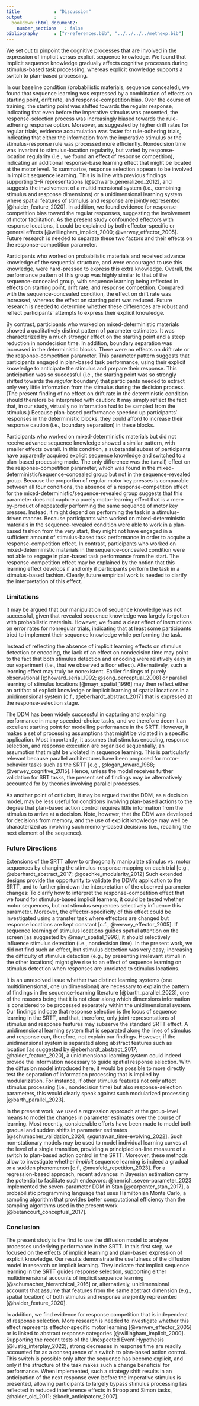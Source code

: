 ```yaml
---
title             : "Discussion"
output            :
  bookdown::html_document2:
    number_sections   : false
bibliography      : ["r-references.bib", "../../../../methexp.bib"]
---
```


<!--
@esser_what_2021 argue that not simple associative strengthening  but an implicit  learning mechanism that makes predictions and processes prediction error is necessary that will enable the development of explicit sequence knowledge.

@mulder_bias_2012: advance knowledge (either base-rate or payoff manipulation) shifts starting point of the decision process
-->


<!--
- Replicated finding:
  - Implicit sequence learning is expressed at the response-selection stage + response competition
  - Explicit sequence learning shifted bias towards regular response option
  
- Non-replicated finding:   
  - effects on nondecision time in probabilistic materials
-->
  
<!-- ## Summary and main results -->

We set out to pinpoint the cognitive processes that are involved in the expression of implicit versus explicit sequence knowledge.
We found that implicit sequence knowledge gradually affects cognitive processes during stimulus-based task processing, whereas explicit knowledge supports a switch to plan-based processing.

In our baseline condition (probabilistic materials, sequence concealed),
we found that sequence learning was expressed by a combination of effects on starting point, drift rate, and response-competition bias.
Over the course of training, the starting point was shifted towards the regular response,
indicating that even before the imperative stimulus was presented,
the response-selection process was increasingly biased towards the rule-adhering response option.
Moreover, as suggested by higher drift rates for regular trials, evidence accumulation was faster for rule-adhering trials,
indicating that either the information from the imperative stimulus or the stimulus-response rule was processed more efficiently.
Nondecision time was invariant to stimulus-location regularity, but varied by response-location regularity (i.e., we found an effect of response competition),
indicating an additional response-base learning effect that might be located at the motor level.
To summarize, response selection appears to be involved in implicit sequence learning.
This is in line with previous findings supporting S--R representations [@schwarb_generalized_2012], 
and suggests the involvement of a multidimensional system (i.e., combining stimulus and response dimensions)
or a unidimensional learning system where spatial features of stimulus and response are jointly represented [@haider_feature_2020].
In addition, we found evidence for response-competition bias toward the regular responses, suggesting the involvement of motor facilitation. 
As the present study confounded effectors with response locations, it could be explained by both effector-specific or general effects [@willingham_implicit_2000; @verwey_effector_2005]. 
Future research is needed to separate these two factors and their effects on the response-competition parameter.

Participants who worked on probabilistic materials and received advance knowledge of the sequential structure, 
and were encouraged to use this knowledge,
were hard-pressed to express this extra knowledge.
Overall, the performance pattern of this group was highly similar to that of the sequence-concealed group, with sequence learning being reflected in effects on starting point, drift rate, and response competition.
Compared with the sequence-concealed condition, the effect on drift rate was increased, whereas the effect on starting point was reduced.
Future research is needed to determine whether these differences are robust and reflect participants' attempts to express their explicit knowledge.

By contrast, participants who worked on mixed-deterministic materials showed a qualitatively distinct pattern of parameter estimates.
It was characterized by a much stronger effect on the starting point and a steep reduction in nondecision time. 
In addition, boundary separation was increased in the deterministic blocks.
There were no effects on drift rate or the response-competition parameter.
This parameter pattern suggests that participants engaged in plan-based task performance,
using their explicit knowledge to anticipate the stimulus and prepare their response.
This anticipation was so successful (i.e., the starting point was so strongly shifted towards the *regular* boundary) that participants needed to extract only very little information from the stimulus during the decision process.
(The present finding of no effect on drift rate in the deterministic condition should therefore be interpreted with caution:
It may simply reflect the fact that, in our study, virtually no information had to be sampled from the stimulus.)
<!-- may therefore reflect either the absence of an effect or the lack of sufficient data to estimate this parameter) -->
Because plan-based performance speeded up participants' responses in the deterministic blocks,
they could afford to increase their response caution (i.e., boundary separation) in these blocks.
<!--satisfy Hilde's references: Haider et al 2011, Rose et al 2010 -->

<!-- The model-based analyses revealed that this effect is attributable to a reduction in nondecision time, -->
<!-- a finding which we interpret as evidence that stimulus detection and encoding are largely skipped: Participants already know where to look for the next stimulus, -->
<!-- but basically they can even ignore the exact location of the location -- it suffices to wait just for something to happen on the screen, and then to press the next button. Moreover, the starting point of the decision process is strongly biased towards the regular response option, indicating that a decision is almost done even before the imperative stimulus is presented. Interestingly, drift rate does not seem to play a role in this effect -- however, given that the decision is almost done, there is no need to accumulate much more evidence. We therefore conclude that participants with instructed sequence knowledge who work on deterministic materials are well able to use this knowledge to switch to a plan-based processing mode.  -->

Participants who worked on mixed-deterministic materials but did not receive advance sequence knowledge showed a similar pattern, with smaller effects overall.
In this condition, a substantial subset of participants have apparently acquired explicit sequence knowledge and switched to a plan-based processing mode.
<!-- (__we could easily add an analysis to underpin this claim__). -->
The only difference was the (small) effect on the response-competition parameter, which was found in the mixed-deterministic/sequence-concealed group but not in the sequence-revealed group.
Because the proportion of regular motor key presses is comparable between all four conditions, the absence of a response-competition effect for the mixed-deterministic/sequence-revealed group suggests that this parameter does not capture a purely motor-learning effect that is a mere by-product of repeatedly performing the same sequence of motor key presses.
Instead, it might depend on performing the task in a stimulus-driven manner.
Because participants who worked on mixed-deterministic materials in the sequence-revealed condition were able to work in a plan-based fashion from the very start, they might not have engaged in a sufficient amount of stimulus-based task performance in order to acquire a response-competition effect.
In contrast, participants who worked on mixed-deterministic materials in the sequence-concealed condition were not able to engage in plan-based task performance from the start.
The response-competition effect may be explained by the notion that this learning effect develops if and only if participants perform the task in a stimulus-based fashion.
Clearly, future empirical work is needed to clarify the interpretation of this effect.
<!-- - This effect is akin to response-competition effects that were found for repetition priming [but not semantic priming, see @voss_cognitive_2013] -->





### Limitations

It may be argued that our manipulation of sequence knowledge was not successful,
given that revealed sequence knowledge was largely forgotten with probabilistic materials.
However, we found a clear effect of instructions on error rates for nonregular trials,
indicating that at least some participants tried to implement their sequence knowledge while performing the task.

Instead of reflecting the absence of implicit learning effects on stimulus detection or encoding,
the lack of an effect on nondecision time may point to the fact that both stimulus detection and encoding were relatively easy in our experiment (i.e., that we observed a floor effect).
Alternatively, such a learning effect may truly be nonexistent. Earlier findings of 
purely observational [@howard_serial_1992; @song_perceptual_2008]
or parallel learning of stimulus locations [@mayr_spatial_1996]
may then reflect either an artifact of explicit knowledge or
implicit learning of spatial locations in a unidimensional system [c.f., @eberhardt_abstract_2017]
that is expressed at the response-selection stage.


<!-- may instead reflect explicit knowledge [@willingham_implicit_1999]. -->

The DDM has been widely successful in capturing and explaining performance in many speeded-choice tasks,
and we therefore deem it an excellent starting point for modelling performance in the SRTT.
However, it makes a set of processing assumptions that might be violated in a specific application.
Most importantly, it assumes that stimulus encoding, response selection, and response execution are organized sequentially,
an assumption that might be violated in sequence learning.
This is particularly relevant because parallel architectures have been proposed for motor-behavior tasks such as the SRTT [e.g., @logan_toward_1988; @verwey_cognitive_2015].
Hence, unless the model receives further validation for SRT tasks,
the present set of findings may be alternatively accounted for by theories involving parallel processes.

As another point of criticism, it may be argued that the DDM, as a decision model, may be less useful for conditions involving plan-based actions to the degree that plan-based action control requires little information from the stimulus to arrive at a decision. 
Note, however, that the DDM was developed for decisions from memory, and the use of explicit knowledge may well be characterized as involving such memory-based decisions (i.e., recalling the next element of the sequence).

<!-- - relatedly, the decision process in plan-based action starts as soon as the previous decision has been given (i.e., before, not after, the RSI); participants were discouraged from answering before the stimulus appeared (too-fast errors), so there were few responses during that period; yet, parameter estimates (e.g. of the nondecision time) may differ if the RSI is included in the to-be-modeled period (?);  -->


### Future Directions

Extensions of the SRTT allow to orthogonally manipulate stimulus vs. motor sequences
by changing the stimulus-response mapping on each trial [e.g., @eberhardt_abstract_2017; @goschke_modularity_2012]
Such extended designs provide the opportunity to validate the DDM's application to the SRTT,
and to further pin down the interpretation of the observed parameter changes:
To clarify how to interpret the response-competition effect that we found for stimulus-based implicit learners,
it could be tested whether motor sequences, but not stimulus sequences selectively influence this parameter.
Moreover, the effector-specificity of this effect could be investigated using a transfer task where effectors are changed but response locations are kept constant [c.f., @verwey_effector_2005].
If sequence learning of stimulus locations guides spatial attention on the screen [as suggested by @mayr_spatial_1996],
it should selectively influence stimulus detection (i.e., nondecision time).
In the present work, we did not find such an effect, but stimulus detection was very easy;
increasing the difficulty of stimulus detection (e.g., by presenting irrelevant stimuli in the other locations)
might give rise to an effect of sequence learning on stimulus detection when responses are unrelated to stimulus locations.

It is an unresolved issue whether two distinct learning systems (one multidimensional, one unidimensional) are necessary to explain the pattern of findings in the sequence-learning literature [@barth_parallel_2023],
one of the reasons being that it is not clear along which dimensions information is considered to be processed separately within the unidimensional system.
Our findings indicate that response selection is the locus of sequence learning in the SRTT, and that, therefore, only joint representations of stimulus and response features may subserve the standard SRTT effect.
A unidimensional learning system that is separated along the lines of stimulus and response can, therefore, not explain our findings.
However, if the unidimensional system is separated along abstract features such as location [as suggested by @eberhardt_abstract_2017; @haider_feature_2020],
a unidimensional learning system could indeed provide the information necessary to guide spatial response selection.
With the diffusion model introduced here, it would be possible to more directly test the separation of information processing that is implied by modularization. For instance, if other stimulus features not only affect stimulus processing (i.e., nondecision time) but also response-selection parameters, this would clearly speak against such modularized processing [@barth_parallel_2023].

<!--
The following only makes sense if stimulus information is incomplete [c.f. ratcliff & mckoon ]:
In implicit learners, we found an effect of stimulus-location regularity on drift rate,
which we interpret
An experimental design implementing a sequence of motor key presses but only random stimuli deconfounds these effects;
if drift rate then varies by motor regularity
-->

<!-- - if the last response serves as part of the stimulus, response selection might be influenced by last response location (then we need a more complicated model) -->


In the present work, we used a regression approach at the group-level means to model the changes in parameter estimates over the course of learning.
Most recently, considerable efforts have been made to model both gradual and sudden shifts in parameter estimates [@schumacher_validation_2024; @gunawan_time-evolving_2022].
Such non-stationary models may be used to model individual learning curves at the level of a single transition,
providing a principled on-line measure of a switch to plan-based action control in the SRTT.
<!--to do: Hilde thinks it has to be gradual--> 
Moreover, these methods allow to investigate whether *implicit* sequence learning is indeed a gradual or a sudden phenomenon [c.f., @musfeld_repetition_2023].
For a regression-based approach, recent advances in Bayesian estimation carry the potential to facilitate such endeavors:
@henrich_seven-parameter_2023 implemented the seven-parameter DDM in Stan [@carpenter_stan_2017],
a probabilistic programming language that uses Hamiltonian Monte Carlo, a sampling algorithm
that provides better computational efficiency than the sampling algorithms used in the present work [@betancourt_conceptual_2017].


### Conclusion

The present study is the first to use the diffusion model to analyze processes underlying performance in the SRTT.
In this first step, we focused on the effects of implicit learning and plan-based expression of explicit knowledge.
Our results demonstrate the usefulness of the diffusion model in research on implicit learning.
They indicate that implicit sequence learning in the SRTT guides response selection,
supporting either multidimensional accounts of implicit sequence learning [@schumacher_hierarchical_2016] or, alternatively, 
unidimensional accounts that assume that features from the same abstract dimension (e.g., spatial location) of both stimulus and response are jointly represented [@haider_feature_2020].

In addition, we find evidence for response competition that is independent of response selection.
More research is needed to investigate whether this effect represents effector-specific motor learning [@verwey_effector_2005] or is linked to abstract response categories [@willingham_implicit_2000].
Supporting the recent tests of the Unexpected Event Hypothesis [@lustig_interplay_2022],
strong decreases in response time are readily accounted for as a consequence of a switch to plan-based action control.
This switch is possible only after the sequence has become explicit,
and only if the structure of the task makes such a change beneficial for performance.
When implemented, such a strategy shift results in an anticipation of the next response even before the imperative stimulus is presented, allowing participants to largely bypass stimulus processing [as reflected in reduced interference effects in Stroop and Simon tasks, @haider_old_2011; @koch_anticipatory_2007].



  
